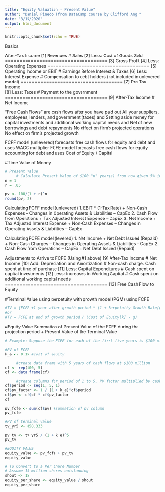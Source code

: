 ---
title: "Equity Valuation - Present Value"
author: "Daniel Pinedo (from DataCamp course by Clifford Ang)"
date: "3/15/2020"
output: html_document
---

```{r setup, include=FALSE}
knitr::opts_chunk$set(echo = TRUE)
```

Basics

After-Tax Income
[1] Revenues                         # Sales
[2] Less: Cost of Goods Sold
====================================
[3] Gross Profit
[4] Less: Operating Expenses
====================================
[5] Operating Income or EBIT         # Earnings Before Interest & Taxes
[6] Less: Interest Expense           # Compensation to debt holders (not included in unlevered model)
====================================
[7] Pre-Tax Income                   
[8] Less: Taxes                      # Payment to the government
====================================
[9] After-Tax Income                 # Net Income


"Free Cash Flows" are cash flows after you have paid out
     All your suppliers, employees, lenders, and government (taxes) and
     Setting aside money for capital investments and additional working capital needs and
     Net of new borrowings and debt repayments
     No effect on firm's projected operations
     No effect on firm's projected growth

FCFF model (unlevered) forecasts free cash flows for equity and debt and uses WACC multiplier
FCFE model forecasts free cash flows for equity accounting for debt and uses Cost of Equity / Capital

#Time Value of Money
```{r}
# Present Value
     # Calculate Present Value of $100 "n" year(s) from now given 5% interest rate of return
n = 1
r = .05

pv <- 100/(1 + r)^n
round(pv, 2)

```

Calculating FCFF model (unlevered)
     1. EBIT * (1-Tax Rate) + Non-Cash Expenses – Changes in Operating Assets & Liabilities – CapEx
     2. Cash Flow from Operations + Tax Adjusted Interest Expense – CapEx
     3. Net Income + Tax Adjusted Interest Expense + Non-Cash Expenses – Changes in Operating Assets & Liabilities – CapEx 


Calculating FCFE model (levered)
     1. Net Income + Net Debt Issued (Repaid) + Non-Cash Charges – Changes in Operating Assets & Liabilities – CapEx 
     2. Cash Flow from Operations – CapEx + Net Debt Issued (Repaid)
     
Adjustments to Arrive to FCFE (Using #1 above)
[9] After-Tax Income                     # Net Income 
[10] Add: Depreciation and Amortization  # Non-cash charge. Cash spent at time of purchase
[11] Less: Capital Expenditures          # Cash spent on capital investments
[12] Less: Increases in Working Capital  # Cash spent on additional working capital needs
====================================
[13] Free Cash Flow to Equity

#Terminal Value
using perpetuity with growth model (PGM) using FCFE
```{r}
#TV = {FCFE +1 year after growth period * (1 + Perpetuity Growth Rate[g])} / (Cost of Equity[k] - g)
#or
#TV = FCFE at end of growth period / (Cost of Equity[k] - g)

```

#Equity Value
Summation of Present Value of the FCFE during the projection period + Present Value of the Terminal Value
```{r}
# Example: Suppose the FCFE for each of the first five years is $100 million. Assuming a cost of equity of 15%, the present value of each cash flow is:

#PV of FCFE
k_e <- 0.15 #cost of equity

     #create data frame with 5 years of cash flows at $100 million
cf <- rep(100, 5)
cf <- data.frame(cf)

     #create columns for period of 1 to 5, PV factor multiplied by cash flow 
cf$period <- seq(1, 5, 1)
cf$pv_factor <- 1 / (1 + k_e)^cf$period
cf$pv <- cf$cf * cf$pv_factor
cf

pv_fcfe <- sum(cf$pv) #summation of pv column
pv_fcfe

#PV of terminal value
tv_yr5 <- 858.333

pv_tv <- tv_yr5 / (1 + k_e)^5
pv_tv

#EQUITY VALUE
equity_value <- pv_fcfe + pv_tv
equity_value

# To Convert to a Per Share Number
# Assume 15 million shares outstanding
shout <- 15
equity_per_share <- equity_value / shout
equity_per_share

```








     


 
